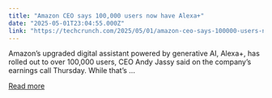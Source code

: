 ```yaml
---
title: "Amazon CEO says 100,000 users now have Alexa+"
date: "2025-05-01T23:04:55.000Z"
link: "https://techcrunch.com/2025/05/01/amazon-ceo-says-100000-users-now-have-alexa/"
---
```


Amazon&#8217;s upgraded digital assistant powered by generative AI, Alexa+, has rolled out to over 100,000 users, CEO Andy Jassy said on the company&#8217;s earnings call Thursday. While that&#8217;s ...

[Read more](https://techcrunch.com/2025/05/01/amazon-ceo-says-100000-users-now-have-alexa/)
